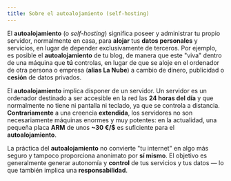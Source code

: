 ```yaml
---
title: Sobre el autoalojamiento (self-hosting)
---
```


El **autoalojamiento** (o *self-hosting*) significa poseer y administrar tu propio servidor, normalmente en casa, para **alojar** tus **datos personales** y servicios, en lugar de depender exclusivamente de terceros. Por ejemplo, es posible el **autoalojamiento** de tu blog, de manera que este "viva" dentro de una máquina que **tú** controlas, en lugar de que se aloje en el ordenador de otra persona o empresa (**alias La Nube**) a cambio de dinero, publicidad o **cesión** de datos privados.

El **autoalojamiento** implica disponer de un servidor. Un servidor es un ordenador destinado a ser accesible en la red las **24 horas del día** y que normalmente no tiene ni pantalla ni teclado, ya que se controla a distancia. **Contrariamente** a una creencia **extendida**, los servidores no son necesariamente máquinas enormes y muy potentes: en la actualidad, una pequeña placa **ARM** de unos **\~30 €/$** es suficiente para el **autoalojamiento**.

La práctica del **autoalojamiento** no convierte "tu internet" en algo más seguro y tampoco proporciona anonimato por **sí mismo**. El objetivo es generalmente generar autonomía y **control** de tus servicios y tus datos — lo que también implica una **responsabilidad**.
